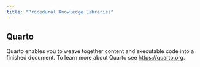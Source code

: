 ```yaml
---
title: "Procedural Knowledge Libraries"
---
```


## Quarto

Quarto enables you to weave together content and executable code into a finished document. To learn more about Quarto see <https://quarto.org>.
